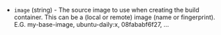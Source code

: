 <!-- Code generated from the comments of the Config struct in builder/incus/config.go; DO NOT EDIT MANUALLY -->

- `image` (string) - The source image to use when creating the build
  container. This can be a (local or remote) image (name or fingerprint).
  E.G. my-base-image, ubuntu-daily:x, 08fababf6f27, ...

<!-- End of code generated from the comments of the Config struct in builder/incus/config.go; -->
